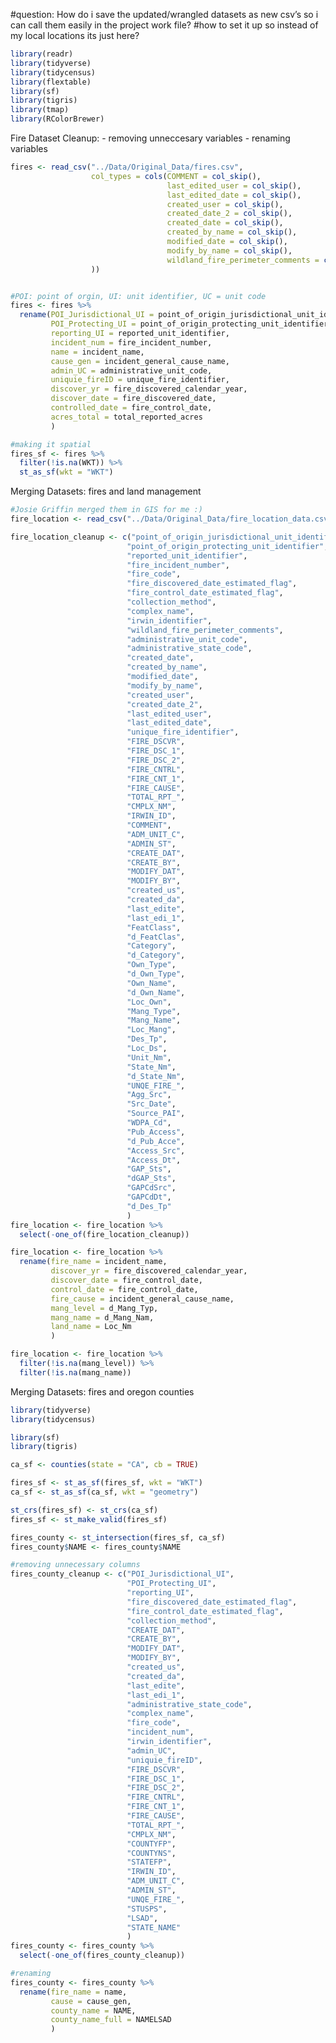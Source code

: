 #question: How do i save the updated/wrangled datasets as new csv's so i can call them easily in the project work file?
#how to set it up so instead of my local locations its just here?

```r
library(readr)
library(tidyverse)
library(tidycensus)
library(flextable)
library(sf)
library(tigris)
library(tmap)
library(RColorBrewer)
```

Fire Dataset Cleanup:
- removing unneccesary variables
- renaming variables
```r
fires <- read_csv("../Data/Original_Data/fires.csv", 
                  col_types = cols(COMMENT = col_skip(),
                                   last_edited_user = col_skip(),
                                   last_edited_date = col_skip(),
                                   created_user = col_skip(),
                                   created_date_2 = col_skip(),
                                   created_date = col_skip(),
                                   created_by_name = col_skip(),
                                   modified_date = col_skip(),
                                   modify_by_name = col_skip(),
                                   wildland_fire_perimeter_comments = col_skip()
                  ))


#POI: point of orgin, UI: unit identifier, UC = unit code
fires <- fires %>% 
  rename(POI_Jurisdictional_UI = point_of_origin_jurisdictional_unit_identifier,
         POI_Protecting_UI = point_of_origin_protecting_unit_identifier,
         reporting_UI = reported_unit_identifier,
         incident_num = fire_incident_number,
         name = incident_name,
         cause_gen = incident_general_cause_name,
         admin_UC = administrative_unit_code,
         uniquie_fireID = unique_fire_identifier,
         discover_yr = fire_discovered_calendar_year,
         discover_date = fire_discovered_date,
         controlled_date = fire_control_date,
         acres_total = total_reported_acres
         )

#making it spatial
fires_sf <- fires %>%
  filter(!is.na(WKT)) %>%
  st_as_sf(wkt = "WKT")

```

<!--
This dataset is soooo big, toooo big 
The merged data below was merged through ArcGIS with support from Josie Griffin. The PAD_CA data originally came from US Geological Survey

Citation:
U.S. Geological Survey (USGS) Gap Analysis Project (GAP), 2022, Protected Areas Database of the United States (PAD-US) 3.0: U.S. Geological Survey data release, https://doi.org/10.5066/P9Q9LQ4B.

URL: https://www.usgs.gov/programs/gap-analysis-project/science/pad-us-data-download


PAD_CA Dataset Cleanup:
- removing unneeded variables
- renaming variables
```r
PAD_CA <- read_csv("../Data/PAD_CA.csv", 
                  col_types = cols(FeatClass = col_skip(),
                                   Category = col_skip(),
                                   Loc_Own = col_skip(),
                                   Loc_Mang = col_skip(),
                                   Own_Type = col_skip(),
                                   Own_Name = col_skip(),
                                   EHoldTyp = col_skip(),
                                   EsmtHldr = col_skip(),
                                   Comments = col_skip(),
                                   Date_Est = col_skip(),
                                   IUCNCtDt = col_skip(),
                                   IUCN_Cat = col_skip(),
                                   IUCNCtSrc = col_skip(),
                                   Access_Src = col_skip(),
                                   Access_Dt = col_skip(),
                                   Loc_Ds = col_skip(),
                                   Loc_Nm = col_skip(),
                                   Src_Date = col_skip(),
                                   Unit_Nm = col_skip(),
                                   Pub_Access = col_skip(),
                                   GAP_Sts = col_skip(),
                                   GAPCdSrc = col_skip(),
                                   GAPCdDt = col_skip()
                                   ))

PAD_CA <- PAD_CA %>% 
  rename(mang_level = Mang_Type,
         mang_name = Mang_Name,
         designation = Des_Tp
         )

#making it spatial
PAD_CA_sf <- PAD_CA %>%
  filter(!is.na(WKT)) %>%
  filter(mang_level != "Unknown") %>% 
  filter(mang_level != "Private") %>% 
  filter(mang_level != "Non-Governmental Organization") %>% 
  mutate(mang_level = case_when(
    mang_level == "Regional Agency Special District" ~ "Local Government",
    mang_level == "Joint" ~ "Local Government",
    TRUE ~ mang_level
  )) %>% 
  st_as_sf(wkt = "WKT") 
```
-->

Merging Datasets:
fires and land management
```r
#Josie Griffin merged them in GIS for me :)
fire_location <- read_csv("../Data/Original_Data/fire_location_data.csv")

fire_location_cleanup <- c("point_of_origin_jurisdictional_unit_identifier", 
                          "point_of_origin_protecting_unit_identifier",
                          "reported_unit_identifier",
                          "fire_incident_number",
                          "fire_code",
                          "fire_discovered_date_estimated_flag",
                          "fire_control_date_estimated_flag",
                          "collection_method",
                          "complex_name",
                          "irwin_identifier",
                          "wildland_fire_perimeter_comments",
                          "administrative_unit_code",
                          "administrative_state_code",
                          "created_date",
                          "created_by_name",
                          "modified_date",
                          "modify_by_name",
                          "created_user",
                          "created_date_2",
                          "last_edited_user",
                          "last_edited_date",
                          "unique_fire_identifier",
                          "FIRE_DSCVR",
                          "FIRE_DSC_1",
                          "FIRE_DSC_2",
                          "FIRE_CNTRL",
                          "FIRE_CNT_1",
                          "FIRE_CAUSE",
                          "TOTAL_RPT_",
                          "CMPLX_NM",
                          "IRWIN_ID",
                          "COMMENT",
                          "ADM_UNIT_C",
                          "ADMIN_ST",
                          "CREATE_DAT",
                          "CREATE_BY",
                          "MODIFY_DAT",
                          "MODIFY_BY",
                          "created_us",
                          "created_da",
                          "last_edite",
                          "last_edi_1",
                          "FeatClass",
                          "d_FeatClas",
                          "Category",
                          "d_Category",
                          "Own_Type",
                          "d_Own_Type",
                          "Own_Name",
                          "d_Own_Name",
                          "Loc_Own",
                          "Mang_Type",
                          "Mang_Name",
                          "Loc_Mang",
                          "Des_Tp",
                          "Loc_Ds",
                          "Unit_Nm",
                          "State_Nm",
                          "d_State_Nm",
                          "UNQE_FIRE_",
                          "Agg_Src",
                          "Src_Date",
                          "Source_PAI",
                          "WDPA_Cd",
                          "Pub_Access",
                          "d_Pub_Acce",
                          "Access_Src",
                          "Access_Dt",
                          "GAP_Sts",
                          "dGAP_Sts",
                          "GAPCdSrc",
                          "GAPCdDt",
                          "d_Des_Tp"
                          ) 
fire_location <- fire_location %>%
  select(-one_of(fire_location_cleanup)) 

fire_location <- fire_location %>% 
  rename(fire_name = incident_name,
         discover_yr = fire_discovered_calendar_year,
         discover_date = fire_control_date,
         control_date = fire_control_date,
         fire_cause = incident_general_cause_name,
         mang_level = d_Mang_Typ,
         mang_name = d_Mang_Nam,
         land_name = Loc_Nm
         )

fire_location <- fire_location %>% 
  filter(!is.na(mang_level)) %>% 
  filter(!is.na(mang_name))

```

Merging Datasets:
fires and oregon counties
```r
library(tidyverse)
library(tidycensus)

library(sf)
library(tigris)

ca_sf <- counties(state = "CA", cb = TRUE)

fires_sf <- st_as_sf(fires_sf, wkt = "WKT")
ca_sf <- st_as_sf(ca_sf, wkt = "geometry")

st_crs(fires_sf) <- st_crs(ca_sf)
fires_sf <- st_make_valid(fires_sf)

fires_county <- st_intersection(fires_sf, ca_sf)
fires_county$NAME <- fires_county$NAME

#removing unnecessary columns
fires_county_cleanup <- c("POI_Jurisdictional_UI", 
                          "POI_Protecting_UI", 
                          "reporting_UI",
                          "fire_discovered_date_estimated_flag",
                          "fire_control_date_estimated_flag",
                          "collection_method",
                          "CREATE_DAT",
                          "CREATE_BY",
                          "MODIFY_DAT",
                          "MODIFY_BY",
                          "created_us",
                          "created_da",
                          "last_edite",
                          "last_edi_1",
                          "administrative_state_code",
                          "complex_name",
                          "fire_code",
                          "incident_num",
                          "irwin_identifier",
                          "admin_UC",
                          "uniquie_fireID",
                          "FIRE_DSCVR",
                          "FIRE_DSC_1",
                          "FIRE_DSC_2",
                          "FIRE_CNTRL",
                          "FIRE_CNT_1",
                          "FIRE_CAUSE",
                          "TOTAL_RPT_",
                          "CMPLX_NM",
                          "COUNTYFP",
                          "COUNTYNS",
                          "STATEFP",
                          "IRWIN_ID",
                          "ADM_UNIT_C",
                          "ADMIN_ST",
                          "UNQE_FIRE_",
                          "STUSPS",
                          "LSAD",
                          "STATE_NAME"
                          ) 
fires_county <- fires_county %>%
  select(-one_of(fires_county_cleanup))

#renaming
fires_county <- fires_county %>% 
  rename(fire_name = name,
         cause = cause_gen,
         county_name = NAME,
         county_name_full = NAMELSAD
         )

```


